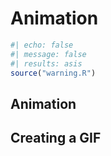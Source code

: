 # Animation {#sec-animation}

```r
#| echo: false
#| message: false
#| results: asis
source("warning.R")
```

## Animation

## Creating a GIF
